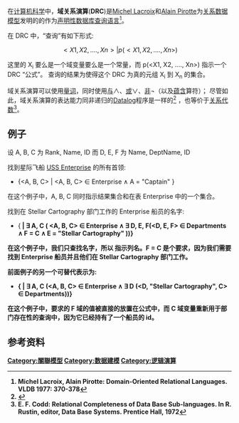 在[[计算机科学|计算机科学]]中，'''域关系演算'''('''DRC''')是[[Michel_Lacroix|Michel Lacroix]]和[[Alain_Pirotte|Alain Pirotte]]为[[关系模型|关系数据模型]]发明的的作为[[声明性编程|声明性]][[查询语言|数据库查询语言]]<ref name="LP77">Michel Lacroix, Alain Pirotte: Domain-Oriented Relational Languages. VLDB 1977: 370-378</ref>。

在 DRC 中，“查询”有如下形式:

:<math> {<X1, X2, ...., Xn> | p(<X1, X2, ...., Xn>) } </math>

这里的 X<sub>i</sub> 要么是一个域变量要么是一个常量，而 p(<X1, X2, ...., Xn>) 指示一个 DRC “公式”。 查询的结果为使得这个 DRC 为真的元组 X<sub>i</sub> 到 X<sub>n</sub> 的集合。

域关系演算可以使用[[量化_(数理逻辑)|量词]]，同时使用[[逻辑与|与]]<math>\wedge</math>、[[逻辑或|或]]<math>\vee </math>、[[逻辑非|非]]<math>\neg </math>（以及[[蕴含|蕴含]]算符）；
尽管如此，域关系演算的表达能力同非递归的[[Datalog|Datalog]]程序是一样的<ref>{{cite book|author=Carlo Zaniolo|title=Advanced Database Systems|url=https://archive.org/details/advanceddatabase00zani|year=1997|publisher=Morgan Kaufmann Publishers|isbn=1-55860-443-X|pages=[https://archive.org/details/advanceddatabase00zani/page/n179 169]}}</ref> ，也等价于[[关系代数_(数据库)|关系代数]]<ref name="Codd72a">E. F. Codd: Relational Completeness of Data Base Sub-languages. In R. Rustin, editor, Data Base Systems. Prentice Hall, 1972</ref>。

==例子==
设 A, B, C 为 Rank, Name, ID
而 D, E, F 为 Name, DeptName, ID

找到星际飞船 [[联邦星舰进取号_(NCC-1701)|USS Enterprise]] 的所有首领:
* {<A, B, C> | <A, B, C> ∈ Enterprise ∧ A = "Captain" }
在这个例子中，A, B, C 同时指示结果集合和在表 Enterprise 中的一个集合。

找到在 Stellar Cartography 部门工作的 Enterprise 船员的名字:
* {<B> | ∃ A, C ( <A, B, C> ∈ Enterprise ∧ ∃ D, E, F(<D, E, F> ∈ Departments ∧ F = C ∧ E = "Stellar Cartography" ))}
在这个例子中，我们只查找名字，所以 <B> 指示列名。F = C 是个要求，因为我们需要找到 Enterprise 船员并且他们在 Stellar Cartography 部门工作。

前面例子的另一个可替代表示为:
* {<B> | ∃ A, C (<A, B, C> ∈ Enterprise ∧ ∃ D (<D, "Stellar Cartography", C> ∈ Departments))}
在这个例子中，要求的 F 域的值被直接的放置在公式中，而 C 域变量重新用于部门存在性的查询中，因为它已经持有了一个船员的 id。

== 参考资料 ==

<references/>

{{Authority control}}
[[Category:關聯模型|Category:關聯模型]]
[[Category:数据建模|Category:数据建模]]
[[Category:逻辑演算|Category:逻辑演算]]